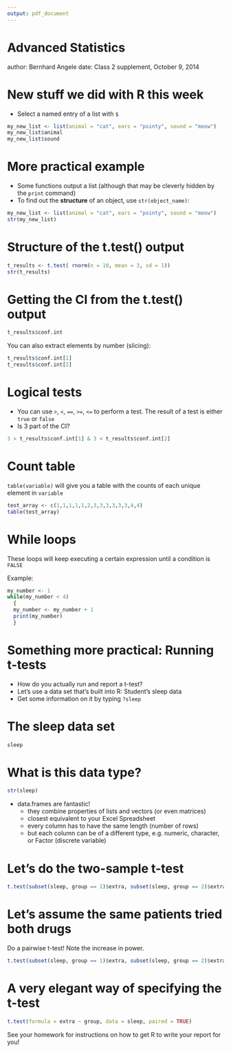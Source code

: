 ```yaml
---
output: pdf_document
---
```

Advanced Statistics
========================================================
author: Bernhard Angele 
date: Class 2 supplement, October 9, 2014

New stuff we did with R this week
========================================================
- Select a named entry of a list with `$`
```r
my_new_list <- list(animal = "cat", ears = "pointy", sound = "meow")
my_new_list$animal
my_new_list$sound
```

More practical example
========================================================
- Some functions output a list (although that may be cleverly hidden by the `print` command)
- To find out the **structure** of an object, use `str(object_name)`:
```r
my_new_list <- list(animal = "cat", ears = "pointy", sound = "meow")
str(my_new_list)
```

Structure of the t.test() output
========================================================
```r
t_results <- t.test( rnorm(n = 10, mean = 3, sd = 1))
str(t_results)
```

Getting the CI from the t.test() output
========================================================
```r
t_results$conf.int
```
You can also extract elements by number (slicing):
```r
t_results$conf.int[1]
t_results$conf.int[2]
```

Logical tests
========================================================
- You can use `>`, `<`, `==`, `>=`, `<=` to perform a test. The result of a test is either `true` or `false`
- Is 3 part of the CI?
```r
3 > t_results$conf.int[1] & 3 < t_results$conf.int[2]
```

Count table
========================================================
`table(variable)` will give you a table with the counts of each unique element in `variable`
```r
test_array <- c(1,1,1,1,1,2,3,3,3,3,3,3,4,4)
table(test_array)
```


While loops
======================================================
These loops will keep executing a certain expression until a condition is `FALSE`

Example:
```r
my_number <- 1
while(my_number < 4)
  {
  my_number <- my_number + 1
  print(my_number)
  }
```

Something more practical: Running t-tests
========================================================
- How do you actually run and report a t-test?
- Let's use a data set that's built into R: Student's sleep data
- Get some information on it by typing `?sleep`

The sleep data set
========================================================
```r
sleep
```

What is this data type?
========================================================
```r
str(sleep)
```
- data.frames are fantastic!
  - they combine properties of lists and vectors (or even matrices)
  - closest equivalent to your Excel Spreadsheet
  - every column has to have the same length (number of rows)
  - but each column can be of a different type, e.g. numeric, character, or Factor (discrete variable)

Let's do the two-sample t-test
========================================================
```r
t.test(subset(sleep, group == 1)$extra, subset(sleep, group == 2)$extra)
```

Let's assume the same patients tried both drugs
========================================================
Do a pairwise t-test! Note the increase in power.
```r
t.test(subset(sleep, group == 1)$extra, subset(sleep, group == 2)$extra, paired = TRUE)
```

A very elegant way of specifying the t-test
=========================================================
```r
t.test(formula = extra ~ group, data = sleep, paired = TRUE)
```
See your homework for instructions on how to get R to write your report for you!